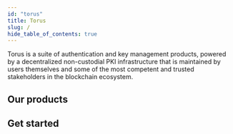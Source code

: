 ```yaml
---
id: "torus"
title: Torus
slug: /
hide_table_of_contents: true
---
```



Torus is a suite of authentication and key management products, powered by a
decentralized non-custodial PKI infrastructure that is maintained by users
themselves and some of the most competent and trusted stakeholders in the
blockchain ecosystem.

## Our products

<ProductStack />

## Get started

<div className="container">
  <div className="row">
    <div className="col col--4">
      <Guide
        title="Torus Wallet"
        description="A 1-click signup solution."
        to="torus-wallet/quick-start"
      />
    </div>
    <div className="col col--4">
      <Guide
        title="DirectAuth"
        description="A fully-customizable authentication."
        color="2"
        to="/direct-auth/quick-start"
      />
    </div>
    <div className="col col--4">
      <Guide
        title="OpenLogin"
        description="A privacy-focused login."
        color="3"
        to="/direct-auth/quick-start"
      />
    </div>
  </div>
</div>
